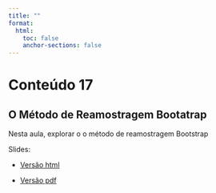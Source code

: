 ```yaml
---
title: ""
format:
  html:
    toc: false
    anchor-sections: false
---
```


# Conteúdo 17

## O Método de Reamostragem Bootatrap

Nesta aula, explorar o o método de reamostragem Bootstrap

Slides:

- [Versão html](/slides/17-Metodo-de-Reamostragem-Bootstrap/17-Metodo-de-Reamostragem-Bootstrap.html){target="_blank"}

- [Versão pdf](/PDF_slides/17-Metodo-de-Reamostragem-Bootstrap.pdf){target="_blank"}

